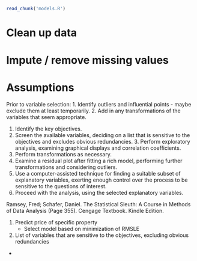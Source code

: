



```r

read_chunk('models.R')
```


# Clean up data

# Impute / remove missing values

# Assumptions







Prior to variable selection:
1. Identify outliers and influential points - maybe exclude them at least temporarily.
2. Add in any transformations of the variables that seem appropriate.




1. Identify the key objectives. 
2. Screen the available variables, deciding on a list that is sensitive to the objectives and excludes obvious redundancies. 3. Perform exploratory analysis, examining graphical displays and correlation coefficients. 
4. Perform transformations as necessary. 
5. Examine a residual plot after fitting a rich model, performing further transformations and considering outliers. 
6. Use a computer-assisted technique for finding a suitable subset of explanatory variables, exerting enough control over the process to be sensitive to the questions of interest. 
7. Proceed with the analysis, using the selected explanatory variables.

Ramsey, Fred; Schafer, Daniel. The Statistical Sleuth: A Course in Methods of Data Analysis (Page 355). Cengage Textbook. Kindle Edition. 



1. Predict price of specific property
    - Select model based on minimization of RMSLE

2. List of variables that are sensitive to the objectives, excluding obvious redundancies
  - 







